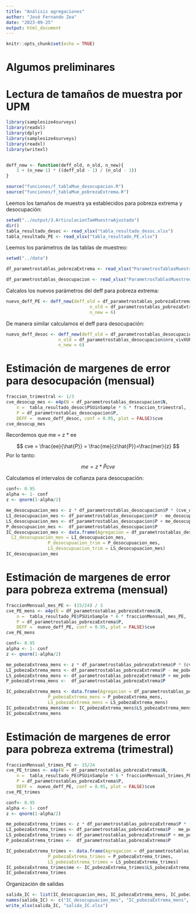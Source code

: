 ---
title: "Análisis agregaciones"
author: "José Fernando Zea"
date: "2023-09-25"
output: html_document
---

```{r setup, include=FALSE}
knitr::opts_chunk$set(echo = TRUE)
```


# Algumos preliminares



# Lectura de tamaños de muestra por UPM


```{r}
library(samplesize4surveys)
library(readxl)
library(dplyr)
library(samplesize4surveys)
library(readxl)
library(writexl)


deff_new <- function(deff_old, n_old, n_new){
    1 + (n_new-1) * ((deff_old - 1) / (n_old - 1)) 
}
```



```{r pobrezaextrema}
source("funciones/f_tablaMue_desocupacion.R")
source("funciones/f_tablaMue_pobrezaExtrema.R")
```


Leemos los tamaños de muestra ya establecidos para pobreza extrema y desocupación:

```{r}
setwd("../output/3.ArticulacionTamMuestraAjustado")
dir()
tabla_resultado_desoc <- read_xlsx("tabla_resultado_desoc.xlsx") 
tabla_resultado_PE <- read_xlsx("tabla_resultado_PE.xlsx")
```

Leemos los parámetros de las tablas de muestreo:

```{r}
setwd("../data")

df_parametrostablas_pobrezaExtrema <- read_xlsx("ParametrosTablasMuestreo_PobrezaExtrema.xlsx")

df_parametrostablas_desocupacion <- read_xlsx("ParametrosTablasMuestreo_Desempleo.xlsx")
```



Calcalos los nuevos parámetros del deff para pobreza extrema:

```{r}
nuevo_deff_PE <- deff_new(deff_old = df_parametrostablas_pobrezaExtrema$deff,
                                n_old = df_parametrostablas_pobrezaExtrema$nro_vivXUPM, 
                                n_new = 6)
```

De manera similar calculamos el deff para desocupación:

```{r}
nuevo_deff_desoc <- deff_new(deff_old = df_parametrostablas_desocupacion$deff,
                    n_old = df_parametrostablas_desocupacion$nro_vivXUPM, 
                    n_new = 6)
```


# Estimación de margenes de error para desocupación (mensual)

```{r}
fraccion_trimestral <- 1/3
cve_desocup_mes <- e4p(N = df_parametrostablas_desocupacion$N, 
    n =  tabla_resultado_desoc$PSUinSample * 6 * fraccion_trimestral, 
    P = df_parametrostablas_desocupacion$P, 
    DEFF =  nuevo_deff_desoc, conf = 0.95, plot = FALSE)$cve
cve_desocup_mes
```





Recordemos que me = z * ee

$$
cve = \frac{ee}{\hat{P}} = \frac{me}{z\hat{P}}=\frac{mer}{z}
$$
Por lo tanto:

$$
me = z*\hat{P}cve
$$

Calculamos el intervalos de cofianza para desocupación:

```{r}
conf<- 0.95
alpha <- 1- conf
z <- qnorm(1-alpha/2)

me_desocupuacion_mes <- z * df_parametrostablas_desocupacion$P * (cve_desocup_mes / 100)
LI_desocupuacion_mes <- df_parametrostablas_desocupacion$P - me_desocupuacion_mes
LS_desocupuacion_mes <- df_parametrostablas_desocupacion$P + me_desocupuacion_mes
P_desocupuacion_mes <-  df_parametrostablas_desocupacion$P   
IC_desocupuacion_mes <- data.frame(Agregacion = df_parametrostablas_desocupacion$Agregacion,
  LI_desocupuacion_mes = LI_desocupuacion_mes,
                P_desocupuacion_trim = P_desocupuacion_mes, 
                LS_desocupuacion_trim = LS_desocupuacion_mes)
IC_desocupuacion_mes
```



# Estimación de margenes de error para pobreza extrema (mensual)


```{r}
fraccionMensual_mes_PE <- (15/24) / 3
cve_PE_mens <- e4p(N = df_parametrostablas_pobrezaExtrema$N, 
    n =  tabla_resultado_PE$PSUinSample * 6 * fraccionMensual_mes_PE, 
    P = df_parametrostablas_pobrezaExtrema$P, 
    DEFF =  nuevo_deff_PE, conf = 0.95, plot = FALSE)$cve
cve_PE_mens
```


```{r}
conf<- 0.95
alpha <- 1- conf
z <- qnorm(1-alpha/2)

me_pobezaExtrema_mens <- z * df_parametrostablas_pobrezaExtrema$P * (cve_PE_mens / 100)
LI_pobezaExtrema_mens <- df_parametrostablas_pobrezaExtrema$P - me_pobezaExtrema_mens
LS_pobezaExtrema_mens <- df_parametrostablas_pobrezaExtrema$P + me_pobezaExtrema_mens
P_pobezaExtrema_mens <-  df_parametrostablas_pobrezaExtrema$P   

IC_pobezaExtrema_mens <- data.frame(Agregacion = df_parametrostablas_pobrezaExtrema$Agregacion, LI_pobezaExtrema_mens = LI_pobezaExtrema_mens,
                P_pobezaExtrema_mens = P_pobezaExtrema_mens, 
                LS_pobezaExtrema_mens = LS_pobezaExtrema_mens)
IC_pobezaExtrema_mens$me <- IC_pobezaExtrema_mens$LS_pobezaExtrema_mens - IC_pobezaExtrema_mens$LI_pobezaExtrema_mens
IC_pobezaExtrema_mens
```


# Estimación de margenes de error para pobreza extrema (trimestral)


```{r}
fraccionMensual_trimes_PE <- 15/24
cve_PE_trimes <- e4p(N = df_parametrostablas_pobrezaExtrema$N, 
    n =  tabla_resultado_PE$PSUinSample * 6 * fraccionMensual_trimes_PE, 
    P = df_parametrostablas_pobrezaExtrema$P, 
    DEFF =  nuevo_deff_PE, conf = 0.95, plot = FALSE)$cve
cve_PE_trimes
```


```{r}
conf<- 0.95
alpha <- 1- conf
z <- qnorm(1-alpha/2)

me_pobezaExtrema_trimes <- z * df_parametrostablas_pobrezaExtrema$P * (cve_PE_trimes / 100)
LI_pobezaExtrema_trimes <- df_parametrostablas_pobrezaExtrema$P - me_pobezaExtrema_trimes
LS_pobezaExtrema_trimes <- df_parametrostablas_pobrezaExtrema$P + me_pobezaExtrema_trimes
P_pobezaExtrema_trimes <-  df_parametrostablas_pobrezaExtrema$P   

IC_pobezaExtrema_trimes <- data.frame(Agregacion = df_parametrostablas_pobrezaExtrema$Agregacion, LI_pobezaExtrema_trimes = LI_pobezaExtrema_trimes,
                P_pobezaExtrema_trimes = P_pobezaExtrema_trimes, 
                LS_pobezaExtrema_trimes = LS_pobezaExtrema_trimes)
IC_pobezaExtrema_trimes$me <- IC_pobezaExtrema_trimes$LS_pobezaExtrema_trimes - IC_pobezaExtrema_trimes$LI_pobezaExtrema_trimes 
IC_pobezaExtrema_trimes
```


Organización de salidas

```{r}
salida_IC <- list(IC_desocupuacion_mes, IC_pobezaExtrema_mens, IC_pobezaExtrema_trimes)
names(salida_IC) <- c("IC_desocupuacion_mes", "IC_pobezaExtrema_mens", "IC_pobezaExtrema_trimes")
write_xlsx(salida_IC, "salida_IC.xlsx")
```


